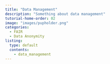 ```yaml
---
title: "Data Management"
description: "Something about data management"
tutorial-home-order: 02
image: "images/pupholder.png"
categories:
  - FAIR
  - Data Anonymity
listing:
  type: default
  contents:
    - data_management
---
```




